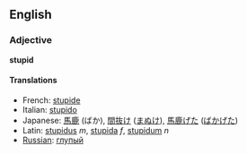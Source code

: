 ==English==

===Adjective===
'''stupid'''

====Translations====
*French: [[stupide]]
*Italian: [[stupido]]
*Japanese: [[馬鹿]] (ばか), [[間抜け]] ([[まぬけ]]), [[馬鹿げた]] ([[ばかげた]])
*Latin: [[stupidus]] ''m'', [[stupida]] ''f'', [[stupidum]] ''n''
*[[Russian]]: [[глупый]]